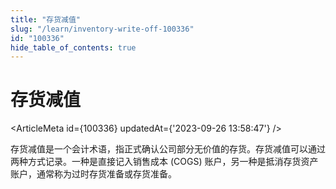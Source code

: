 ```yaml
---
title: "存货减值"
slug: "/learn/inventory-write-off-100336"
id: "100336"
hide_table_of_contents: true
---
```



# 存货减值

<ArticleMeta id={100336} updatedAt={'2023-09-26 13:58:47'} />
<div className='border-solid border-b border-t-0 my-4 border-[var(--ifm-color-gray-300)]' />

存货减值是一个会计术语，指正式确认公司部分无价值的存货。存货减值可以通过两种方式记录。一种是直接记入销售成本 (COGS) 账户，另一种是抵消存货资产账户，通常称为过时存货准备或存货准备。
